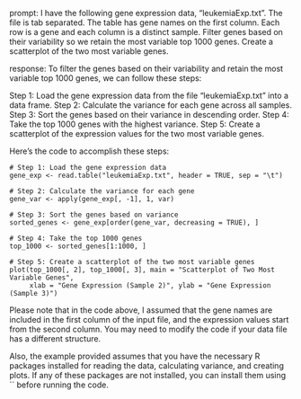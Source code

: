 prompt:
I have the following gene expression data, "leukemiaExp.txt". The file is tab separated. The table has gene names on the first column. Each row is a gene and each column is a distinct sample. Filter genes based on their variability so we retain the most variable top 1000 genes. Create a scatterplot of the two most variable genes.

response:
To filter the genes based on their variability and retain the most variable top 1000 genes, we can follow these steps:

Step 1: Load the gene expression data from the file "leukemiaExp.txt" into a data frame.
Step 2: Calculate the variance for each gene across all samples.
Step 3: Sort the genes based on their variance in descending order.
Step 4: Take the top 1000 genes with the highest variance.
Step 5: Create a scatterplot of the expression values for the two most variable genes.

Here's the code to accomplish these steps:

```
# Step 1: Load the gene expression data
gene_exp <- read.table("leukemiaExp.txt", header = TRUE, sep = "\t")

# Step 2: Calculate the variance for each gene
gene_var <- apply(gene_exp[, -1], 1, var)

# Step 3: Sort the genes based on variance
sorted_genes <- gene_exp[order(gene_var, decreasing = TRUE), ]

# Step 4: Take the top 1000 genes
top_1000 <- sorted_genes[1:1000, ]

# Step 5: Create a scatterplot of the two most variable genes
plot(top_1000[, 2], top_1000[, 3], main = "Scatterplot of Two Most Variable Genes",
     xlab = "Gene Expression (Sample 2)", ylab = "Gene Expression (Sample 3)")
```

Please note that in the code above, I assumed that the gene names are included in the first column of the input file, and the expression values start from the second column. You may need to modify the code if your data file has a different structure.

Also, the example provided assumes that you have the necessary R packages installed for reading the data, calculating variance, and creating plots. If any of these packages are not installed, you can install them using `` before running the code.
